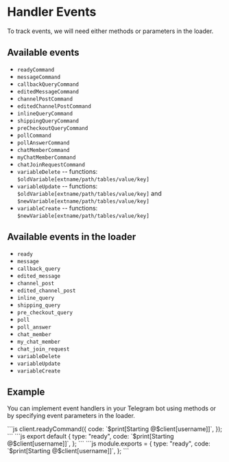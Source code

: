 # Handler Events

To track events, we will need either methods or parameters in the loader.

## Available events

- `readyCommand`
- `messageCommand`
- `callbackQueryCommand`
- `editedMessageCommand`
- `channelPostCommand`
- `editedChannelPostCommand`
- `inlineQueryCommand`
- `shippingQueryCommand`
- `preCheckoutQueryCommand`
- `pollCommand`
- `pollAnswerCommand`
- `chatMemberCommand`
- `myChatMemberCommand`
- `chatJoinRequestCommand`
- `variableDelete`
-- functions: `$oldVariable[extname/path/tables/value/key]`
- `variableUpdate`
-- functions: `$oldVariable[extname/path/tables/value/key]` and `$newVariable[extname/path/tables/value/key]`
- `variableCreate`
-- functions: `$newVariable[extname/path/tables/value/key]`

## Available events in the loader

- `ready`
- `message`
- `callback_query`
- `edited_message`
- `channel_post`
- `edited_channel_post`
- `inline_query`
- `shipping_query`
- `pre_checkout_query`
- `poll`
- `poll_answer`
- `chat_member`
- `my_chat_member`
- `chat_join_request`
- `variableDelete`
- `variableUpdate`
- `variableCreate`

## Example

You can implement event handlers in your Telegram bot using methods or by specifying event parameters in the loader.


<Tabs>
  <TabItem value="javascript" label="JavaScript">
```js
client.readyCommand({
  code: `$print[Starting @$client[username]]`,
});
```
  </TabItem>
  <TabItem value="loader" label="Loader">
    <Tabs>
      <TabItem value="esm" label="ESModule">
```js
export default {
  type: "ready",
  code: `$print[Starting @$client[username]]`,
};
```
      </TabItem>
      <TabItem value="commonjs" label="Commonjs">
```js
module.exports = {
  type: "ready",
  code: `$print[Starting @$client[username]]`,
};
```
      </TabItem>
    </Tabs>
  </TabItem>
</Tabs>

